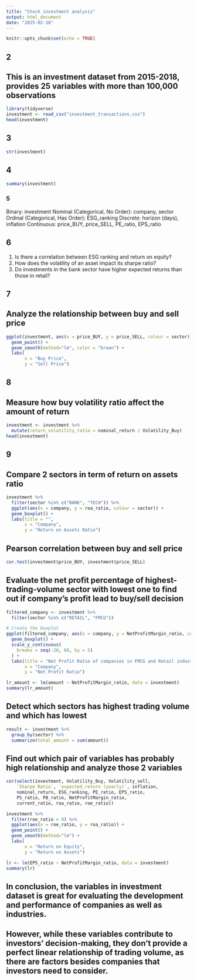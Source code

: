 ```yaml
---
title: "Stock investment analysis"
output: html_document
date: "2025-02-18"
---
```


```r
knitr::opts_chunk$set(echo = TRUE)
```


## 2
## This is an investment dataset from 2015-2018, provides 25 variables with more than 100,000 observations
```r
library(tidyverse)
investment <- read_csv("investment_transactions.csv")
head(investment)
```
## 3
```r
str(investment)
```
## 4
```r
summary(investment)
```
### 5
Binary: investment
Nominal (Categorical, No Order): company, sector
Ordinal (Categorical, Has Order): ESG_ranking 
Discrete: horizon (days), inflation
Continuous: price_BUY, price_SELL, PE_ratio, EPS_ratio

## 6
1. Is there a correlation between ESG ranking and return on equity?
2. How does the volatility of an asset impact its sharpe ratio?
3. Do investments in the bank sector have higher expected returns than those in retail?

## 7
## Analyze the relationship between buy and sell price
```r
ggplot(investment, aes(x = price_BUY, y = price_SELL, colour = sector)) +
  geom_point() +
  geom_smooth(method="lm", color = "brown") +
  labs(
       x = "Buy Price",
       y = "Sell Price")
```

## 8
## Measure how buy volatility ratio affect the amount of return
```r
investment <- investment %>%
  mutate(return_volatility_ratio = nominal_return / Volatility_Buy)
head(investment)
```

## 9
## Compare 2 sectors in term of return on assets ratio
```r
investment %>%
  filter(sector %in% c("BANK", "TECH")) %>%
  ggplot(aes(x = company, y = roa_ratio, colour = sector)) +
  geom_boxplot() +
  labs(title = "",
       x = "Company",
       y = "Return on Assets Ratio")
```

## Pearson correlation between buy and sell price
```r
cor.test(investment$price_BUY, investment$price_SELL)
```

## Evaluate the net profit percentage of highest-trading-volume sector with lowest one to find out if company's profit lead to buy/sell decision
```r
filtered_company <- investment %>%
  filter(sector %in% c("RETAIL", "FMCG"))

# Create the boxplot
ggplot(filtered_company, aes(x = company, y = NetProfitMargin_ratio, colour = sector)) +
  geom_boxplot() +
  scale_y_continuous(
    breaks = seq(-20, 60, by = 5)
  ) +
  labs(title = "Net Profit Ratio of companies in FMCG and Retail industries",
       x = "Company",
       y = "Net Profit Ratio")

lr_amount <- lm(amount ~ NetProfitMargin_ratio, data = investment)
summary(lr_amount)
```

## Detect which sectors has highest trading volume and which has lowest
```r
result <- investment %>%
  group_by(sector) %>%
  summarize(total_amount = sum(amount))
```

## Find out which pair of variables has probably high relationship and analyze those 2 variables
```r
cor(select(investment, Volatility_Buy, Volatility_sell, 
    `Sharpe Ratio`, `expected_return (yearly)`, inflation, 
    nominal_return, ESG_ranking, PE_ratio, EPS_ratio, 
    PS_ratio, PB_ratio, NetProfitMargin_ratio, 
    current_ratio, roa_ratio, roe_ratio))

investment %>%
  filter(roe_ratio > 0) %>%
  ggplot(aes(x = roe_ratio, y = roa_ratio)) +
  geom_point() +
  geom_smooth(method="lm") +
  labs(
       x = "Return on Equity",
       y = "Return on Assets")

lr <- lm(EPS_ratio ~ NetProfitMargin_ratio, data = investment)
summary(lr)
```

## In conclusion, the variables in investment dataset is great for evaluating the development and performance of companies as well as industries. 
## However, while these variables contribute to investors' decision-making, they don't provide a perfect linear relationship of trading volume, as there are factors besides companies that investors need to consider.

